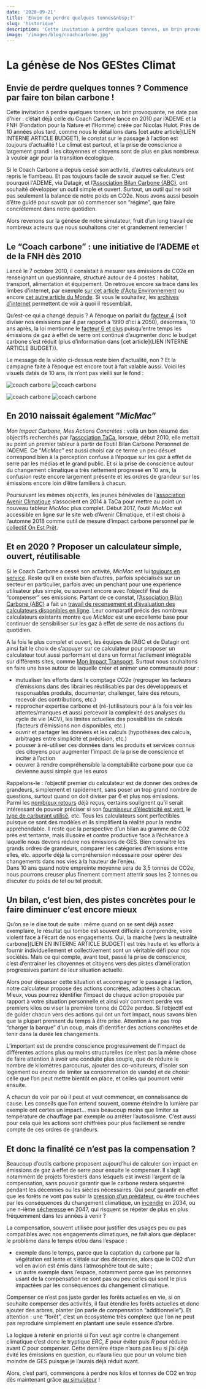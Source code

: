```yaml
---
date: '2020-09-21'
title: 'Envie de perdre quelques tonnes&nbsp;?'
slug: 'historique'
description: 'Cette invitation à perdre quelques tonnes, un brin provoquante, ne date pas d’hier : c’était déjà celle du Coach Carbone lancé en 2010 par l’ADEME et la FNH (Fondation pour la Nature et l’Homme) créée par Nicolas Hulot.'
image: '/images/blog/coachcarbone.jpg'
---
```


# La génèse de Nos GEStes Climat

## Envie de perdre quelques tonnes ? Commence par faire ton bilan carbone !

Cette invitation à perdre quelques tonnes, un brin provoquante, ne date pas d’hier : c’était déjà celle du Coach Carbone lancé en 2010 par l’ADEME et la FNH (Fondation pour la Nature et l’Homme) créée par Nicolas Hulot. Près de 10 années plus tard, comme nous le détaillons dans [cet autre article](LIEN INTERNE ARTICLE BUDGET), le constat sur le passage à l’action est toujours d’actualité ! Le climat est partout, et la prise de conscience a largement grandi : les citoyennes et citoyens sont de plus en plus nombreux à vouloir agir pour la transition écologique.

Si le Coach Carbone a depuis cessé son activité, d’autres calculateurs ont repris le flambeau. Et pas toujours facile de savoir auquel se fier. C'est pourquoi l'ADEME, via Datagir, et l’[Association Bilan Carbone (ABC)](https://www.associationbilancarbone.fr/), ont souhaité développer un outil simple et ouvert. Surtout, un outil qui ne soit pas seulement la balance de notre poids en CO2e. Nous avons aussi besoin d’être guidé pour savoir par où commencer son “régime”, que faire concrètement dans notre quotidien.

Alors revenons sur la génèse de notre simulateur, fruit d’un long travail de nombreux acteurs que nous souhaitons citer et grandement remercier !

## Le “Coach carbone” : une initiative de l’ADEME et de la FNH dès 2010

Lancé le 7 octobre 2010, il consistait à mesurer ses émissions de CO2e en renseignant un questionnaire, structuré autour de 4 postes : habitat, transport, alimentation et équipement. On retrouve encore sa trace dans les limbes d’internet, par exemple [sur cet article d'Actu Environnement](https://www.actu-environnement.com/ae/pdt/coach-carbone-fnh-empreinte-carbone-327.php4) ou encore [cet autre article du Monde](https://www.lemonde.fr/planete/article/2010/10/07/suivez-le-coach-carbone_5977072_3244.html). Si vous le souhaitez, les [archives d’internet](https://web.archive.org/web/20100101000000*/http://coachcarbone.org) permettent de voir à quoi il ressemblait.

Qu’est-ce qui a changé depuis ? A l’époque on parlait du [facteur 4](http://www.cgedd.developpement-durable.gouv.fr/IMG/pdf/008378-01_rapport-final_cle0aca84.pdf) (soit diviser nos émissions par 4 par rapport à 1990 d’ici à 2050), désormais, 10 ans après, la loi mentionne le [facteur 6 et plus](https://www.ecologie.gouv.fr/sites/default/files/SNBC-2%20en%204%20pages_%20web.pdf) puisqu’entre temps les émissions de gaz à effet de serre ont continué d’augmenter donc le budget carbone s’est réduit (plus d’information dans [cet article](LIEN INTERNE ARTICLE BUDGET)).

Le message de la vidéo ci-dessus reste bien d’actualité, non ? Et la campagne faite à l’époque est encore tout à fait valable aussi. Voici les visuels datés de 10 ans, ils n’ont pas vieilli sur le fond :

![coach carbone](https://datagir.ademe.fr/static/60524e746df6a285a28957cb0cbe697f/c08c5/coachcarbone-1.jpg)
![coach carbone](https://datagir.ademe.fr/static/8921b1654584433c0715bae274d21d41/caf7d/coachcarbone-2.jpg)

![coach carbone](https://datagir.ademe.fr/static/5cc24d6aed63ac8c22eebbde10ed307b/36dd4/coachcarbone-3.jpg)
![coach carbone](https://datagir.ademe.fr/static/a49dee57e5444cfa318993608dfb0361/caf7d/coachcarbone-4.jpg)

## En 2010 naissait également ”_MicMac_”

_Mon Impact Carbone, Mes Actions Concrètes_ : voilà un bon résumé des objectifs recherchés par l’[association TaCa](https://www.taca.asso.fr/), lorsque, début 2010, elle mettait au point un premier tableur à partir de l’outil Bilan Carbone Personnel de l’ADEME. Ce ”_MicMac_” est aussi choisi car ce terme un peu désuet correspond bien à la perception confuse à l’époque sur les gaz à effet de serre par les médias et le grand public. Et si la prise de conscience autour du changement climatique a très nettement progressé en 10 ans, la confusion reste encore largement présente et les ordres de grandeur sur les émissions encore loin d’être familiers à chacun.

Poursuivant les mêmes objectifs, les jeunes bénévoles de l’[association Avenir Climatique](http://avenirclimatique.org/) s’associent en 2014 à TaCa pour mettre au point un nouveau tableur _MicMac_ plus complet. Début 2017, l’outil _MicMac_ est accessible en ligne sur le site web d’Avenir Climatique, et il est choisi à l’automne 2018 comme outil de mesure d’impact carbone personnel par le [collectif On Est Prêt](https://www.onestpret.com/).

## Et en 2020 ? Proposer un calculateur simple, ouvert, réutilisable

Si le Coach Carbone a cessé son activité, _MicMac_ est lui [toujours en service](https://avenirclimatique.org/micmac). Reste qu’il en existe bien d’autres, parfois spécialisés sur un secteur en particulier, parfois avec un penchant pour une expérience utilisateur plus simple, ou souvent encore avec l’objectif final de “compenser” ses émissions. Partant de ce constat, l’[Association Bilan Carbone (ABC)](https://www.associationbilancarbone.fr/) a fait un [travail de recensement et d’évaluation des calculateurs disponibles en ligne](https://www.associationbilancarbone.fr/wp-content/uploads/2020/12/analyse-des-calculateurs-dempreinte-carbone-individuelle-a-lorigine-de-nos-gestes-climat-vf-.pdf). Leur comparatif précis des nombreux calculateurs existants montre que _MicMac_ est une excellente base pour continuer de sensibiliser sur les gaz à effet de serre de nos actions du quotidien.

A la fois le plus complet et ouvert, les équipes de l’ABC et de Datagir ont ainsi fait le choix de s’appuyer sur ce calculateur pour proposer un calculateur tout aussi performant et dans un format facilement intégrable sur différents sites, comme [Mon Impact Transport](https://impactco2.fr/transport). Surtout nous souhaitons en faire une base autour de laquelle créer et animer une communauté pour :

- mutualiser les efforts dans le comptage CO2e (regrouper les facteurs d’émissions dans des librairies réutilisables par des développeurs et responsables produits, documenter, challenger, faire des retours, recevoir des contributions, etc.)
- rapprocher expertise carbone et (ré-)utilisateurs pour à la fois voir les attentes/manques et aussi percevoir la complexité des analyses du cycle de vie (ACV), les limites actuelles des possibilités de calculs (facteurs d’émissions non disponibles, etc.)
- ouvrir et partager les données et les calculs (hypothèses des calculs, arbitrages entre simplicité et précision, etc.)
- pousser à ré-utiliser ces données dans les produits et services connus des citoyens pour augmenter l’impact de la prise de conscience et inciter à l’action
- oeuvrer à rendre compréhensible la comptabilité carbone pour que ca devienne aussi simple que les euros

Rappelons-le : l’objectif premier du calculateur est de donner des ordres de grandeurs, simplement et rapidement, sans poser un trop grand nombre de questions, surtout quand on doit diviser par 6 et plus nos émissions.  
Parmi les [nombreux retours](https://github.com/datagir/nosgestesclimat/issues) déjà reçus, certains soulignent qu’il serait intéressant de pouvoir préciser si son [fournisseur d’électricité est vert](https://github.com/datagir/nosgestesclimat/issues/4), le [type de carburant utilisé](https://github.com/datagir/nosgestesclimat/issues/416), etc. Tous les calculateurs sont perfectibles puisque ce sont des modèles et ils simplifient la réalité pour la rendre appréhendable. Il reste que la perspective d’un bilan au gramme de CO2 près est tentante, mais illusoire et contre productive face à l’échéance à laquelle nous devons réduire nos émissions de GES. Bien connaître les grands ordres de grandeurs, comparer les catégories d’émissions entre elles, etc. apporte déjà la compréhension nécessaire pour opérer des changements dans nos vies à la hauteur de l’enjeu.  
Dans 10 ans quand notre empreinte moyenne sera de 3,5 tonnes de CO2e, nous pourrons creuser plus finement comment atterrir sous les 2 tonnes ou discuter du poids de tel ou tel produit.

## Un bilan, c’est bien, des pistes concrètes pour le faire diminuer c’est encore mieux

Qu’on se le dise tout de suite : même quand on se sent déjà assez exemplaire, le résultat qui tombe est souvent difficile à comprendre, voire violent face à l’écart de nos engagements. Oui, la marche [vers la neutralité carbone](LIEN EN INTERNE ARTICLE BUDGET) est très haute et les efforts à fournir individuellement et collectivement sont un véritable défi pour nos sociétés. Mais ce qui compte, avant tout, passé la prise de conscience, c’est d’entrainer les citoyennes et citoyens vers des pistes d’amélioration progressives partant de leur situation actuelle.

Alors pour dépasser cette situation et accompagner le passage à l’action, notre calculateur propose des actions concrètes, adaptées à chacun. Mieux, vous pourrez identifier l’impact de chaque action proposée par rapport à votre situation personnelle et ainsi voir comment perdre vos premiers kilos ou viser la première tonne de CO2e perdue. Si l’objectif est de guider chacun vers des actions qui ont un fort impact, nous savons bien que la plupart prennent du temps à être prise. Attention à ne pas trop “charger la barque” d’un coup, mais d’identifier des actions concrêtes et de tenir dans la durée les changements.

L’important est de prendre conscience progressivement de l’impact de différentes actions plus ou moins structurelles (ce n’est pas la même chose de faire attention à avoir une conduite plus souple, que de réduire le nombre de kilomètres parcourus, ajouter des co-voitureurs, d’isoler son logement ou encore de limiter sa consommation de viande) et de choisir celle que l’on peut mettre bientôt en place, et celles qui pourront venir ensuite.

A chacun de voir par où il peut et veut commencer, en connaissance de cause. Les conseils que l’on entend souvent, comme éteindre la lumière par exemple ont certes un impact… mais beaucoup moins que limiter sa température de chauffage par exemple ou arrêter l’autosolisme. C’est aussi pour cela que les actions sont chiffrées pour plus facilement se rendre compte de ces ordres de grandeurs.

## Et donc la finalité ce n’est pas la compensation ?

Beaucoup d’outils carbone proposent aujourd’hui de calculer son impact en émissions de gaz à effet de serre pour ensuite le compenser. Il s’agit notamment de projets forestiers dans lesquels est investi l’argent de la compensation, sans pouvoir garantir que le carbone restera séquestré pendant les décennies ou les siècles nécessaires. Qui peut garantir en effet que les forêts ne vont pas subir la [pression d’un prédateur](https://www.onf.fr/+/2e0::epidemie-de-scolytes-les-forestiers-de-lonf-sur-le-front.html), ou être touchées par les conséquences du changement climatique, un [incendie](https://www.onf.fr/onf/+/7f8::feux-de-foret-2020-le-risque-setend-partout-en-france.html) en 2034, ou une n-ième [sécheresse](https://actu.fr/ile-de-france/pierrelaye_95488/val-d-oise-foret-de-pierrelaye-les-jeunes-arbres-plantes-en-2019-victimes-de-la-canicule_35831247.html) en 2047, qui risquent se répéter de plus en plus fréquemment dans les années à venir ?

La compensation, souvent utilisée pour justifier des usages peu ou pas compatibles avec nos engagements climatiques, ne fait alors que déplacer le problème dans le temps et/ou dans l’espace :

- exemple dans le temps, parce que la captation du carbone par la végétation est lente et s’étale sur des décennies, alors que le CO2 d’un vol en avion est émis dans l’atmosphère tout de suite ;
- un autre exemple dans l’espace, notamment parce que les personnes usant de la compensation ne sont pas ou peu celles qui sont le plus impactées par les conséquences du changement climatique.

Compenser ce n’est pas juste garder les forêts actuelles en vie, si on souhaite compenser des activités, il faut étendre les forêts actuelles et donc ajouter des arbres, planter (on parle de compensation “additionnelle”). Et attention : une “forêt”, c’est un écosystème très complexe que l’on ne peut pas reproduire simplement en plantant une seule essence d’arbre.

La logique à retenir en priorité si l’on veut agir contre le changement climatique c’est donc le tryptique _ERC_, _E_ pour éviter puis _R_ pour réduire avant _C_ pour compenser. Cette dernière étape n’aura pas lieu si j’ai déjà évité les émissions en question, ou n’aura lieu que pour un volume bien moindre de GES puisque je l’aurais déjà réduit avant.

Alors, c’est parti, commençons à perdre nos kilos et tonnes de CO2 en trop dès maintenant grâce [au simulateur](https://nosgestesclimat.fr/) !
